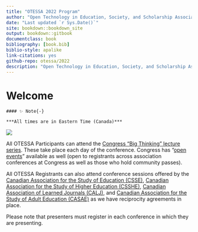 ```yaml
--- 
title: "OTESSA 2022 Program"
author: "Open Technology in Education, Society, and Scholarship Association"
date: "Last updated `r Sys.Date()`"
site: bookdown::bookdown_site
output: bookdown::gitbook
documentclass: book
bibliography: [book.bib]
biblio-style: apalike
link-citations: yes
github-repo: otessa/2022
description: "Open Technology in Education, Society, and Scholarship Association"
---
```


# Welcome {-}

```block
#### ✨ Note{-}

***All times are in Eastern Time (Canada)***
```
![](assets/media/image2.jpeg)

All OTESSA Participants can attend the [Congress “Big Thinking” lecture series](https://www.federationhss.ca/en/congress/congress-2022/open-programming). These take place each day of the conference. Congress has “[open events](https://www.federationhss.ca/en/congress/congress-2022/calendar-open-events)” available as well (open to registrants across association conferences at Congress as well as those who hold community passes).

All OTESSA Registrants can also attend conference sessions offered by the [Canadian Association for the Study of Education (CSSE)](https://csse-scee.ca/), [Canadian Association for the Study of Higher Education (CSSHE)](https://csshe-scees.ca/), [Canadian Association of Learned Journals (CALJ)](https://www.calj-acrs.ca/), and [Canadian Association for the Study of Adult Education (CASAE)](https://www.casae-aceea.ca/) as we have reciprocity agreements in place. 

Please note that presenters must register in each conference in which they are presenting. 
